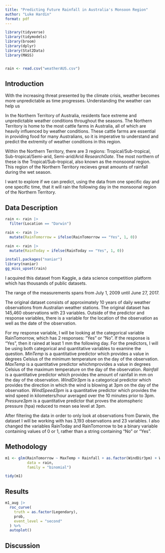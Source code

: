 ```yaml
---
title: "Predicting Future Rainfall in Australia's Monsoon Region"
author: "Luke Hardin"
format: pdf
---
```


```r
library(tidyverse)
library(tidymodels)
library(broom)
library(dplyr)
library(Stat2Data)
library(MASS)


rain <- read.csv("weatherAUS.csv")

```

## Introduction

With the increasing threat presented by the climate crisis, weather becomes more unpredictable as time progresses. Understanding the weather can help us 

In the Northern Territory of Australia, residents face extreme and unpredictable weather conditions throughout the seasons. The Northern Territory is home to the most cattle farms in Australia, all of which are heavily influenced by weather conditions. These cattle farms are essential in providing food for many Australians, so it is imperative to understand and predict the extremity of weather conditions in this region. 

Within the Northern Territory, there are 3 regions: Tropical/Sub-tropical, Sub-tropical/Semi-arid, Semi-arid/Arid *ResearchGate*. The most northern of these is the Tropical/Sub-tropical, also known as the monsoonal region. This region of the Northern Territory recieves great amounts of rainfall during the wet season. 

I want to explore if we can predict, using the data from one specific day and one specific time, that it will rain the following day in the monsoonal region of the Northern Territory.  


## Data Description

```r
rain <- rain |>
  filter(Location == "Darwin")

rain <- rain |>
  mutate(RainTomorrow = ifelse(RainTomorrow == "Yes", 1, 0))

rain <- rain |>
  mutate(RainToday = ifelse(RainToday == "Yes", 1, 0))


```



```r
install.packages("naniar")
library(naniar)
gg_miss_upset(rain)

```
I acquired this dataset from Kaggle, a data science competition platform which has thousands of public datasets.

The range of the measurements spans from July 1, 2009 until June 27, 2017. 

The original dataset consists of approximately 10 years of daily weather observations from Australian weather stations. The original dataset has 145,460 observations with 23 variables. Outside of the predictor and response variables, there is a variable for the location of the observation as well as the date of the observation. 

For my response variable, I will be looking at the categorical variable RainTomorrow, which has 2 responses: "Yes" or "No". If the response is "Yes", then it rained at least 1 mm the following day. For the predictors, I will be using both categorical and quantitative variables to examine the question. *MinTemp* is a quantitative predictor which provides a value in degrees Celsius of the minimum temperature on the day of the observation. *MaxTemp* is a quantitative predictor whichmprovides a value in degrees Celsius of the maximum temperature on the day of the observation. *Rainfall* is a quantitative predictor which provides the amount of rainfall in mm on the day of the observation. *WindDir3pm* is a categorical predictor which provides the direction in which the wind is blowing at 3pm on the day of the observation. *WindSpeed3pm* is a quantitative predictor which provides the wind speed in kilometers/hour averaged over the 10 minutes prior to 3pm. *Pressure3pm* is a quantitative predictor that proves the atomspheric pressure (hpa) reduced to mean sea level at 3pm.

After filtering the data in order to only look at observations from Darwin, the dataset I will be working with has 3,193 observations and 23 variables. I also changed the variables RainToday and RainTomorrow to be a binary variable containing values of 0 or 1, rather than a string containing "No" or "Yes". 

## Methodology

```r
m1 <- glm(RainTomorrow ~ MaxTemp + Rainfall + as.factor(WindDir3pm) + WindSpeed3pm, 
          data = rain,
          family = "binomial")

tidy(m1)
```


## Results
```r
m1_aug |> 
  roc_curve(
    truth = as.factor(Legendary),
    prob, 
    event_level = "second"
  ) %>% 
  autoplot()
```



## Discussion
